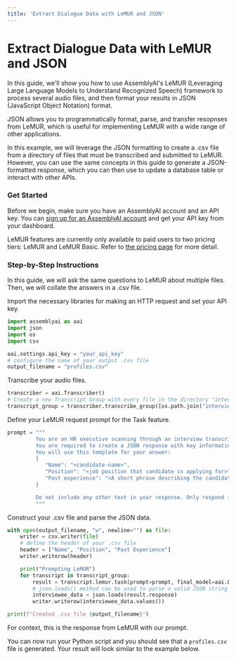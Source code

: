 ```yaml
---
title: 'Extract Dialogue Data with LeMUR and JSON'
---
```





# Extract Dialogue Data with LeMUR and JSON

In this guide, we'll show you how to use AssemblyAI's LeMUR (Leveraging Large Language Models to Understand Recognized Speech) framework to process several audio files, and then format your results in JSON (JavaScript Object Notation) format.

JSON allows you to programmatically format, parse, and transfer resopnses from LeMUR, which is useful for implementing LeMUR with a wide range of other applications.

In this example, we will leverage the JSON formatting to create a .csv file from a directory of files that must be transcribed and submitted to LeMUR. However, you can use the same concepts in this guide to generate a JSON-formatted response, which you can then use to update a database table or interact with other APIs.

### Get Started

Before we begin, make sure you have an AssemblyAI account and an API key. You can [sign up for an AssemblyAI account](https://www.assemblyai.com/app) and get your API key from your dashboard.

LeMUR features are currently only available to paid users to two pricing tiers: LeMUR and LeMUR Basic. Refer to [the pricing page](https://www.assemblyai.com/pricing#:~:text=LeMUR) for more detail.


### Step-by-Step Instructions

In this guide, we will ask the same questions to LeMUR about multiple files. Then, we will collate the answers in a .csv file.

Import the necessary libraries for making an HTTP request and set your API key.


```python
import assemblyai as aai
import json
import os
import csv

aai.settings.api_key = "your_api_key"
# configure the name of your output .csv file
output_filename = "profiles.csv"
```

Transcribe your audio files.


```python
transcriber = aai.Transcriber()
# Create a new Transcript Group with every file in the directory "interviews"
transcript_group = transcriber.transcribe_group([os.path.join("interviews", file) for file in os.listdir("interviews")])
```

Define your LeMUR request prompt for the Task feature.


```python
prompt = """
         You are an HR executive scanning through an interview transcript to extract information about a candidate.
         You are required to create a JSON response with key information about the candidate.
         You will use this template for your answer:
         {
            "Name": "<candidate-name>",
            "Position": "<job position that candidate is applying for>",
            "Past experience": "<A short phrase describing the candidate's relevant past experience for the role>",
         }

         Do not include any other text in your response. Only respond in JSON format, as your response will be parsed programmatically as JSON.
         """
```

Construct your .csv file and parse the JSON data.


```python
with open(output_filename, "w", newline="") as file:
    writer = csv.writer(file)
    # define the header of your .csv file
    header = ["Name", "Position", "Past Experience"]
    writer.writerow(header)

    print("Prompting LeMUR")
    for transcript in transcript_group:
        result = transcript.lemur.task(prompt=prompt, final_model=aai.LemurModel.claude3_5_sonnet)
        # json.loads() method can be used to parse a valid JSON string and convert it into a Python dictionary.
        interviewee_data = json.loads(result.response)
        writer.writerow(interviewee_data.values())

print(f"Created .csv file {output_filename}")
```

For context, this is the response from LeMUR with our prompt.


You can now run your Python script and you should see that a `profiles.csv` file is generated. Your result will look similar to the example below.

